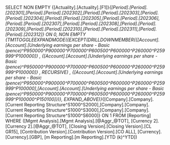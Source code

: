 SELECT NON EMPTY {[Actuality].[Actuality].[F1]}*{[Period].[Period].[202301],[Period].[Period].[202302],[Period].[Period].[202303],[Period].[Period].[202304],[Period].[Period].[202305],[Period].[Period].[202306],[Period].[Period].[202307],[Period].[Period].[202308],[Period].[Period].[202309],[Period].[Period].[202310],[Period].[Period].[202311],[Period].[Period].[202312]} ON 0, NON EMPTY {TM1TOGGLEEXPANDMODE({EXCEPT(DRILLDOWNMEMBER({[Account].[Account].[Underlying earnings per share - Basic (pence)^P950000^P900000^P700000^P600500^P600000^P260000^P259999^P100000]} , {[Account].[Account].[Underlying earnings per share - Basic (pence)^P950000^P900000^P700000^P600500^P600000^P260000^P259999^P100000]} , RECURSIVE) , {[Account].[Account].[Underlying earnings per share - Basic (pence)^P950000^P900000^P700000^P600500^P600000^P260000^P259999^P100000],[Account].[Account].[Underlying earnings per share - Basic (pence)^P950000^P900000^P700000^P600500^P600000^P260000^P259999^P100000^P150100]})}, EXPAND_ABOVE)}*{[Company].[Company].[Current Reporting Structure^S1000^S2000],[Company].[Company].[Current Reporting Structure^S1000^S3000],[Company].[Company].[Current Reporting Structure^S1000^S6000]} ON 1 FROM [Reporting] WHERE ([Mgmt Analysis].[Mgmt Analysis].[@Aggr_@TOT], [Currency 2].[Currency 2].[@Aggr_@TOT], [Closing Version].[Closing Version].[CL GR15], [Contribution Version].[Contribution Version].[CO ALL], [Currency].[Currency].[GBP], [m Reporting].[m Reporting].[YTD (k)^YTD])